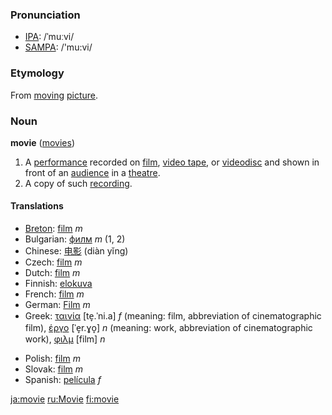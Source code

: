 === Pronunciation ===
*[[w:IPA|IPA]]: /ˈmuːvi/
*[[w:SAMPA|SAMPA]]: /'mu:vi/

=== Etymology ===

From [[moving]] [[picture]].

=== Noun ===
'''movie''' ([[movies]])

#A [[performance]] recorded on [[film]], [[video tape]], or [[videodisc]] and shown in front of an [[audience]] in a [[theatre]].
#A copy of such [[recording]].

==== Translations ====
{{top}}
*[[Breton]]: [[film]] ''m''
*Bulgarian: [[филм]] ''m'' (1, 2)
*Chinese: [[电影]] (diàn yĭng)
*Czech: [[film]] ''m''
*Dutch: [[film]] ''m''
*Finnish: [[elokuva]]
*French: [[film]] ''m''
*German: [[Film]] ''m''
*Greek: [[ταινία]] [te̞.ˈni.a] ''f'' (meaning: film, abbreviation of cinematographic film), [[έργο]] [ˈe̞r.ɣo̞] ''n'' (meaning: work, abbreviation of cinematographic work), [[φιλμ]] [film] ''n''
{{mid}}
*Polish: [[film]] ''m''
*Slovak: [[film#Slovak|film]] ''m''
*Spanish: [[película]] ''f''
{{bottom}}

[[ja:movie]]
[[ru:Movie]]
[[fi:movie]]